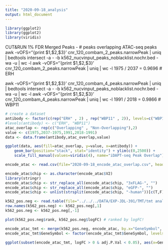 ```yaml
---
title: "2020-09-18_analysis"
output: html_document
---
```


```r
library(ggplot2)
library(ggplot2)
library(viridis)

```

CUT&RUN 1% FDR Merged Peaks - # peaks overlapping ATAC-seq peaks
awk -vOFS='\t' '{print $1,$2,$3}' cnr_120_combam_2_peaks.narrowPeak | uniq | bedtools intersect -a - -b k562_nucvinput_peaks_noblacklist.nochr.bed -wa -u | wc -l
awk -vOFS='\t' '{print $1,$2,$3}' cnr_120_combam_2_peaks.narrowPeak | uniq | wc -l
1975 / 2037 = 0.9696 # ERH

awk -vOFS='\t' '{print $1,$2,$3}' cnr_120_combam_4_peaks.narrowPeak | uniq | bedtools intersect -a - -b k562_nucvinput_peaks_noblacklist.nochr.bed -wa -u | wc -l
awk -vOFS='\t' '{print $1,$2,$3}' cnr_120_combam_4_peaks.narrowPeak | uniq | wc -l
1991 / 2018  = 0.9866 # WBP11

```r

# create a dataset
antibody <- factor(c(rep("ERH" , 2) , rep("WBP11" , 2)), levels=c("WBP11", "ERH"))
#levels(antibody) <- c("ERH", "WBP11")
atac_overlap <- rep(c("Overlapping" , "Non-Overlapping"),2)
value <- c(1975,2037-1975,1991,2018-1991)
data <- data.frame(antibody,atac_overlap,value)
```

```r
ggplot(data, aes(fill=atac_overlap, y=value, x=antibody)) + 
    geom_bar(position="stack", stat="identity") + ylim(c(0,2500)) + 
    scale_fill_manual(values=viridis(4), name="iDAPT-seq Peak Overlap") + theme_classic() + coord_flip() + xlab("CUT&RUN\nAntibody") + ylab("CUT&RUN Peaks\nFDR 1%")
```

```r
encode_atac <- read.csv(file="2020-09-18_encode_atac_overlap.csv", header=F)
```

```r
encode_atac$chip <- as.character(encode_atac$V2)
library(stringr)
encode_atac$chip <- str_replace_all(encode_atac$chip, "3xFLAG-", "")
encode_atac$chip <- str_replace_all(encode_atac$chip, "eGFP-", "")
encode_atac$chip <- unlist(strsplit(encode_atac$chip, "-human"))[c(T,F)]
```

```r
k562_pos.neg <- read.table(file="../../../DATA/EXP-JDL-391/TMT/tmt analysis/k562_posneg.txt", header=T, sep='\t')
row.names(k562_pos.neg) <- k562_pos.neg[,1]
k562_pos.neg <- k562_pos.neg[,-1]
```

```r
plot(k562_pos.neg$rank, k562_pos.neg$logFC) # ranked by logFC!
```

```r
encode_atac_tmt <- merge(k562_pos.neg, encode_atac, by.x="GeneSymbol", by.y="chip")
encode_atac_tmt$GeneSymbol <- factor(encode_atac_tmt$GeneSymbol, levels=rev(unique(encode_atac_tmt$GeneSymbol)))
```

```r
ggplot(subset(encode_atac_tmt, logFC > 0 & adj.P.Val < 0.05), aes(x=GeneSymbol, y=V1)) + geom_point() + theme_classic() + coord_flip() + theme(axis.text.y = element_text(size = 4)) + ylab("# iDAPT-seq Peaks Overlapping\nENCODE ChIP-seq Peaks") + xlab("Gene Symbol") + scale_y_continuous(trans="log10", breaks=c(0.1,1,10,100,1000,10000,100000)) + geom_hline(yintercept=1, lty=3) # + ylim(c(0.1,80000))
```








